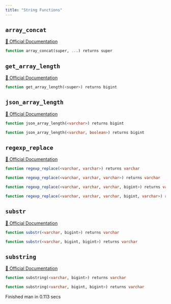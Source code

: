 ```yaml
---
title: "String Functions"
---
```


## `array_concat`
[🔗 Official Documentation](#)

```sql
function array_concat(super, ...) returns super
```


## `get_array_length`
[🔗 Official Documentation](#)

```sql
function get_array_length(<super>) returns bigint
```


## `json_array_length`
[🔗 Official Documentation](#)

```sql
function json_array_length(<varchar>) returns bigint
```


```sql
function json_array_length(<varchar, boolean>) returns bigint
```


## `regexp_replace`
[🔗 Official Documentation](#)

```sql
function regexp_replace(<varchar, varchar>) returns varchar
```


```sql
function regexp_replace(<varchar, varchar, varchar>) returns varchar
```


```sql
function regexp_replace(<varchar, varchar, varchar, bigint>) returns varchar
```


```sql
function regexp_replace(<varchar, varchar, varchar, bigint, varchar>) returns varchar
```


## `substr`
[🔗 Official Documentation](#)

```sql
function substr(<varchar, bigint>) returns varchar
```


```sql
function substr(<varchar, bigint, bigint>) returns varchar
```


## `substring`
[🔗 Official Documentation](#)

```sql
function substring(<varchar, bigint>) returns varchar
```


```sql
function substring(<varchar, bigint, bigint>) returns varchar
```


   Finished man in 0.113 secs

